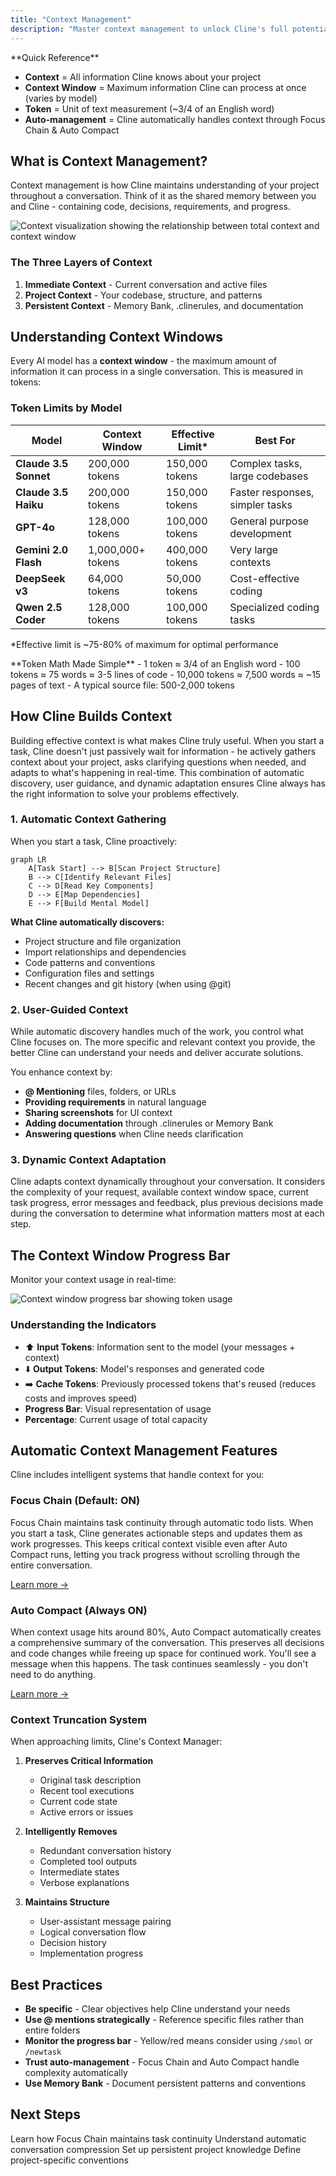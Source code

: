```yaml
---
title: "Context Management"
description: "Master context management to unlock Cline's full potential"
---
```


<Info>
**Quick Reference**

- **Context** = All information Cline knows about your project
- **Context Window** = Maximum information Cline can process at once (varies by model)
- **Token** = Unit of text measurement (~3/4 of an English word)
- **Auto-management** = Cline automatically handles context through Focus Chain & Auto Compact
</Info>

## What is Context Management?

Context management is how Cline maintains understanding of your project throughout a conversation. Think of it as the shared memory between you and Cline - containing code, decisions, requirements, and progress.

<Frame caption="Context is like a shared workspace where Cline builds understanding of your project">
	<img
		src="https://storage.googleapis.com/cline_public_images/docs/assets/image%20(2).png"
		alt="Context visualization showing the relationship between total context and context window"
	/>
</Frame>

### The Three Layers of Context

1. **Immediate Context** - Current conversation and active files
2. **Project Context** - Your codebase, structure, and patterns
3. **Persistent Context** - Memory Bank, .clinerules, and documentation

## Understanding Context Windows

Every AI model has a **context window** - the maximum amount of information it can process in a single conversation. This is measured in tokens:

### Token Limits by Model

| Model | Context Window | Effective Limit* | Best For |
|-------|---------------|-----------------|----------|
| **Claude 3.5 Sonnet** | 200,000 tokens | 150,000 tokens | Complex tasks, large codebases |
| **Claude 3.5 Haiku** | 200,000 tokens | 150,000 tokens | Faster responses, simpler tasks |
| **GPT-4o** | 128,000 tokens | 100,000 tokens | General purpose development |
| **Gemini 2.0 Flash** | 1,000,000+ tokens | 400,000 tokens | Very large contexts |
| **DeepSeek v3** | 64,000 tokens | 50,000 tokens | Cost-effective coding |
| **Qwen 2.5 Coder** | 128,000 tokens | 100,000 tokens | Specialized coding tasks |

*Effective limit is ~75-80% of maximum for optimal performance

<Tip>
**Token Math Made Simple**
- 1 token ≈ 3/4 of an English word
- 100 tokens ≈ 75 words ≈ 3-5 lines of code
- 10,000 tokens ≈ 7,500 words ≈ ~15 pages of text
- A typical source file: 500-2,000 tokens
</Tip>

## How Cline Builds Context

Building effective context is what makes Cline truly useful. When you start a task, Cline doesn't just passively wait for information - he actively gathers context about your project, asks clarifying questions when needed, and adapts to what's happening in real-time. This combination of automatic discovery, user guidance, and dynamic adaptation ensures Cline always has the right information to solve your problems effectively.

### 1. Automatic Context Gathering

When you start a task, Cline proactively:

```mermaid
graph LR
    A[Task Start] --> B[Scan Project Structure]
    B --> C[Identify Relevant Files]
    C --> D[Read Key Components]
    D --> E[Map Dependencies]
    E --> F[Build Mental Model]
```

**What Cline automatically discovers:**
- Project structure and file organization
- Import relationships and dependencies
- Code patterns and conventions
- Configuration files and settings
- Recent changes and git history (when using @git)

### 2. User-Guided Context

While automatic discovery handles much of the work, you control what Cline focuses on. The more specific and relevant context you provide, the better Cline can understand your needs and deliver accurate solutions.

You enhance context by:
- **@ Mentioning** files, folders, or URLs
- **Providing requirements** in natural language
- **Sharing screenshots** for UI context
- **Adding documentation** through .clinerules or Memory Bank
- **Answering questions** when Cline needs clarification

### 3. Dynamic Context Adaptation

Cline adapts context dynamically throughout your conversation. It considers the complexity of your request, available context window space, current task progress, error messages and feedback, plus previous decisions made during the conversation to determine what information matters most at each step.

## The Context Window Progress Bar

Monitor your context usage in real-time:

<Frame caption="The context window bar shows input/output token usage">
	<img
		src="https://storage.googleapis.com/cline_public_images/context-bar.png"
		alt="Context window progress bar showing token usage"
	/>
</Frame>

### Understanding the Indicators

- ⬆️ **Input Tokens**: Information sent to the model (your messages + context)
- ⬇️ **Output Tokens**: Model's responses and generated code
- ➡️ **Cache Tokens**: Previously processed tokens that's reused (reduces costs and improves speed)
- **Progress Bar**: Visual representation of usage
- **Percentage**: Current usage of total capacity

## Automatic Context Management Features

Cline includes intelligent systems that handle context for you:

### Focus Chain (Default: ON)

Focus Chain maintains task continuity through automatic todo lists. When you start a task, Cline generates actionable steps and updates them as work progresses. This keeps critical context visible even after Auto Compact runs, letting you track progress without scrolling through the entire conversation.

[Learn more →](/features/focus-chain)

### Auto Compact (Always ON)

When context usage hits around 80%, Auto Compact automatically creates a comprehensive summary of the conversation. This preserves all decisions and code changes while freeing up space for continued work. You'll see a message when this happens. The task continues seamlessly - you don't need to do anything.

[Learn more →](/features/auto-compact)

### Context Truncation System

When approaching limits, Cline's Context Manager:

1. **Preserves Critical Information**
   - Original task description
   - Recent tool executions
   - Current code state
   - Active errors or issues

2. **Intelligently Removes**
   - Redundant conversation history
   - Completed tool outputs
   - Intermediate states
   - Verbose explanations

3. **Maintains Structure**
   - User-assistant message pairing
   - Logical conversation flow
   - Decision history
   - Implementation progress

## Best Practices

- **Be specific** - Clear objectives help Cline understand your needs
- **Use @ mentions strategically** - Reference specific files rather than entire folders
- **Monitor the progress bar** - Yellow/red means consider using `/smol` or `/newtask`
- **Trust auto-management** - Focus Chain and Auto Compact handle complexity automatically
- **Use Memory Bank** - Document persistent patterns and conventions

## Next Steps

<CardGroup cols={2}>
	<Card title="Focus Chain" icon="link" href="/features/focus-chain">
		Learn how Focus Chain maintains task continuity
	</Card>
	<Card title="Auto Compact" icon="compress" href="/features/auto-compact">
		Understand automatic conversation compression
	</Card>
	<Card title="Memory Bank" icon="brain" href="/prompting/cline-memory-bank">
		Set up persistent project knowledge
	</Card>
	<Card title="Cline Rules" icon="gavel" href="/features/cline-rules">
		Define project-specific conventions
	</Card>
</CardGroup>
